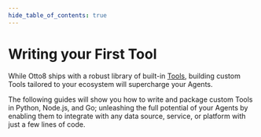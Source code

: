 ```yaml
---
hide_table_of_contents: true
---
```




# Writing your First Tool

While Otto8 ships with a robust library of built-in [Tools](../02-concepts/03-tools.md), building custom
Tools tailored to your ecosystem will supercharge your Agents.

The following guides will show you how to write and package custom Tools in Python, Node.js, and Go;
unleashing the full potential of your Agents by enabling them to integrate with any data source, service,
or platform with just a few lines of code.

<Tabs queryString="language">
  <TabItem value="python" label="Python" id="python-tab">
      <PythonHashToolReadme />
  </TabItem>

  <TabItem value="node" label="Node.js" id="node-tab">
      <NodeHashToolReadme />
  </TabItem>

  <TabItem value="go" label="Go" id="go-tab">
      <GoHashToolReadme />
  </TabItem>
</Tabs>